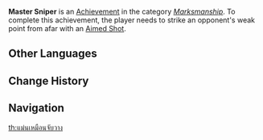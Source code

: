 {{Achievement Infobox
|title        = 
|id           = 82002
|order id     = 2002
|category     = Marksmanship
|description  = Strike an opponent's weak point from afar with an [[Charged Attack#Aimed Shots|Aimed Shot]].
|requirements = 
|primogems    = 5
|tracking     = 
|topic        = 
|tier         = 
|tiers_total  = 
|prev         = 
|next         = Der Freischütz
}}
'''Master Sniper''' is an [[Achievement]] in the category ''[[Marksmanship]]''. To complete this achievement, the player needs to strike an opponent's weak point from afar with an [[Charged Attack#Aimed Shots|Aimed Shot]].
<!--
==Trivia==

==Video Guides==
{{EVT
|video1   = 
|caption1 = 
}}
-->
==Other Languages==
{{Other Languages
|en      = Master Sniper
|zhs     = 百步穿杨
|zhs_rm  = Bǎibùchuānyáng
|zht     = 百步穿楊
|zht_rm  = Bǎibùchuānyáng
|zh_tl   = To Hit a Willow Leaf From a Hundred Steps Away
|zh_note = This is an idiom for excellent shooting ability.
|ja      = 百歩穿楊
|ja_rm   = Hyappo Sen'you
|ja_tl   = To Hit a Willow Leaf From a Hundred Steps Away{{sino|ja}}
|ko      = 백보천양
|ko_rm   = Baekbocheonyang
|ko_tl   = Perfect Marksmanship
|es      = Genio de la puntería
|fr      = Sniper pro
|ru      = Выстрел со ста шагов
|th      = แม่นเหมือนจับวาง
|th_rm   = 
|vi      = Bách Bộ Xuyên Tâm
|de      = Distanzschütze
|id      = Penembak Jitu
|pt      = Mestre da Pontaria
}}

==Change History==
{{Change History|1.0}}
<!--
==References==
{{Reflist}}
-->
==Navigation==
{{Achievement Navbox|Marksmanship}}
[[th:แม่นเหมือนจับวาง]]